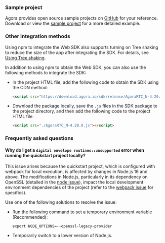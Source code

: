 <PlatformWrapper platform = "web">

### Sample project

Agora provides open source sample projects on [GitHub](https://github.com/Shengwang-Lab/API-Examples-Web) for your reference. Download or view the [sample project](https://github.com/Shengwang-Lab/API-Examples-Web/tree/main/src/example) for a more detailed example.


### Other integration methods

Using npm to integrate the Web SDK also supports turning on Tree shaking to reduce the size of the app after integrating the SDK. For details, see [Using Tree shaking](.).

In addition to using npm to obtain the Web SDK, you can also use the following methods to integrate the SDK:

* In the project HTML file, add the following code to obtain the SDK using the CDN method:

    ```html
    <script src="https://download.agora.io/sdk/release/AgoraRTC_N-4.20.0.js"></script>
    ```

* Download the <Vpd k="SDK"/> package locally, save the `.js` files in the SDK package to the project directory, and then add the following code to the project HTML file:

    ```html
    <script src="./AgoraRTC_N-4.20.0.js"></script>
    ```

### Frequently asked questions

#### Why do I get a `digital envelope routines::unsupported` error when running the quickstart project locally?

This issue arises because the quickstart project, which is configured with webpack for local execution, is affected by changes in Node.js 16 and above. The modifications in Node.js, particularly in its dependency on OpenSSL (detailed in the [node issue](https://github.com/nodejs/node/issues/29817)), impact the local development environment dependencies of the project (refer to the [webpack issue](https://github.com/webpack/webpack/issues/14532) for specifics). 

Use one of the following solutions to resolve the issue:

* Run the following command to set a temporary environment variable (Recommended):

    ```shell
    export NODE_OPTIONS=--openssl-legacy-provider
    ```

* Temporarily switch to a lower version of Node.js.

</PlatformWrapper>